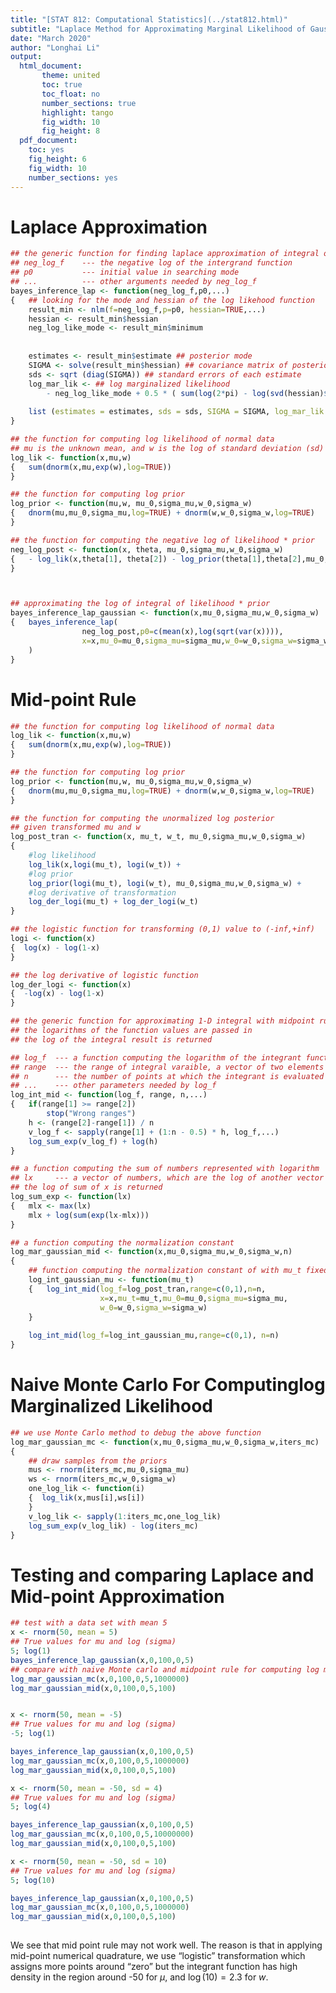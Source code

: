 ```yaml
---
title: "[STAT 812: Computational Statistics](../stat812.html)"
subtitle: "Laplace Method for Approximating Marginal Likelihood of Gaussian"
date: "March 2020"
author: "Longhai Li"
output:
  html_document:
       theme: united
       toc: true
       toc_float: no
       number_sections: true
       highlight: tango
       fig_width: 10
       fig_height: 8
  pdf_document:
    toc: yes
    fig_height: 6
    fig_width: 10
    number_sections: yes
---
```



# Laplace Approximation
```r
## the generic function for finding laplace approximation of integral of 'f'
## neg_log_f    --- the negative log of the intergrand function
## p0           --- initial value in searching mode
## ...          --- other arguments needed by neg_log_f
bayes_inference_lap <- function(neg_log_f,p0,...)
{   ## looking for the mode and hessian of the log likehood function
    result_min <- nlm(f=neg_log_f,p=p0, hessian=TRUE,...)
    hessian <- result_min$hessian
    neg_log_like_mode <- result_min$minimum
    
    
    estimates <- result_min$estimate ## posterior mode
    SIGMA <- solve(result_min$hessian) ## covariance matrix of posterior mode
    sds <- sqrt (diag(SIGMA)) ## standard errors of each estimate
    log_mar_lik <- ## log marginalized likelihood
        - neg_log_like_mode + 0.5 * ( sum(log(2*pi) - log(svd(hessian)$d) ))
    
    list (estimates = estimates, sds = sds, SIGMA = SIGMA, log_mar_lik = log_mar_lik)
}

## the function for computing log likelihood of normal data
## mu is the unknown mean, and w is the log of standard deviation (sd)
log_lik <- function(x,mu,w)
{   sum(dnorm(x,mu,exp(w),log=TRUE))
}

## the function for computing log prior
log_prior <- function(mu,w, mu_0,sigma_mu,w_0,sigma_w)
{   dnorm(mu,mu_0,sigma_mu,log=TRUE) + dnorm(w,w_0,sigma_w,log=TRUE)
}

## the function for computing the negative log of likelihood * prior
neg_log_post <- function(x, theta, mu_0,sigma_mu,w_0,sigma_w)
{   - log_lik(x,theta[1], theta[2]) - log_prior(theta[1],theta[2],mu_0,sigma_mu,w_0,sigma_w)
}



## approximating the log of integral of likelihood * prior
bayes_inference_lap_gaussian <- function(x,mu_0,sigma_mu,w_0,sigma_w)
{   bayes_inference_lap(
                neg_log_post,p0=c(mean(x),log(sqrt(var(x)))),
                x=x,mu_0=mu_0,sigma_mu=sigma_mu,w_0=w_0,sigma_w=sigma_w
    )
}
```

# Mid-point Rule

```r
## the function for computing log likelihood of normal data
log_lik <- function(x,mu,w)
{   sum(dnorm(x,mu,exp(w),log=TRUE))
}

## the function for computing log prior
log_prior <- function(mu,w, mu_0,sigma_mu,w_0,sigma_w)
{   dnorm(mu,mu_0,sigma_mu,log=TRUE) + dnorm(w,w_0,sigma_w,log=TRUE)
}

## the function for computing the unormalized log posterior 
## given transformed mu and w 
log_post_tran <- function(x, mu_t, w_t, mu_0,sigma_mu,w_0,sigma_w)
{
    #log likelihood
    log_lik(x,logi(mu_t), logi(w_t)) +
    #log prior 
    log_prior(logi(mu_t), logi(w_t), mu_0,sigma_mu,w_0,sigma_w) + 
    #log derivative of transformation
    log_der_logi(mu_t) + log_der_logi(w_t)
}

## the logistic function for transforming (0,1) value to (-inf,+inf)
logi <- function(x)
{  log(x) - log(1-x)
}

## the log derivative of logistic function 
log_der_logi <- function(x)
{  -log(x) - log(1-x)
}

## the generic function for approximating 1-D integral with midpoint rule
## the logarithms of the function values are passed in
## the log of the integral result is returned

## log_f  --- a function computing the logarithm of the integrant function
## range  --- the range of integral varaible, a vector of two elements
## n      --- the number of points at which the integrant is evaluated
## ...    --- other parameters needed by log_f
log_int_mid <- function(log_f, range, n,...)
{   if(range[1] >= range[2]) 
        stop("Wrong ranges")
    h <- (range[2]-range[1]) / n
    v_log_f <- sapply(range[1] + (1:n - 0.5) * h, log_f,...)
    log_sum_exp(v_log_f) + log(h)       
}

## a function computing the sum of numbers represented with logarithm
## lx     --- a vector of numbers, which are the log of another vector x.
## the log of sum of x is returned
log_sum_exp <- function(lx)
{   mlx <- max(lx)
    mlx + log(sum(exp(lx-mlx)))
}

## a function computing the normalization constant
log_mar_gaussian_mid <- function(x,mu_0,sigma_mu,w_0,sigma_w,n)
{
    ## function computing the normalization constant of with mu_t fixed
    log_int_gaussian_mu <- function(mu_t)
    {   log_int_mid(log_f=log_post_tran,range=c(0,1),n=n,
                    x=x,mu_t=mu_t,mu_0=mu_0,sigma_mu=sigma_mu,
                    w_0=w_0,sigma_w=sigma_w)
    }
    
    log_int_mid(log_f=log_int_gaussian_mu,range=c(0,1), n=n)
}


```

# Naive Monte Carlo For Computinglog  Marginalized Likelihood
```r
## we use Monte Carlo method to debug the above function
log_mar_gaussian_mc <- function(x,mu_0,sigma_mu,w_0,sigma_w,iters_mc)
{
    ## draw samples from the priors
    mus <- rnorm(iters_mc,mu_0,sigma_mu)
    ws <- rnorm(iters_mc,w_0,sigma_w)
    one_log_lik <- function(i)
    {  log_lik(x,mus[i],ws[i])
    }
    v_log_lik <- sapply(1:iters_mc,one_log_lik)
    log_sum_exp(v_log_lik) - log(iters_mc)
}

```

# Testing and comparing Laplace and Mid-point Approximation

```r
## test with a data set with mean 5
x <- rnorm(50, mean = 5)
## True values for mu and log (sigma)
5; log(1)
bayes_inference_lap_gaussian(x,0,100,0,5)
## compare with naive Monte carlo and midpoint rule for computing log mar lik.
log_mar_gaussian_mc(x,0,100,0,5,1000000)
log_mar_gaussian_mid(x,0,100,0,5,100)


x <- rnorm(50, mean = -5)
## True values for mu and log (sigma)
-5; log(1)

bayes_inference_lap_gaussian(x,0,100,0,5)
log_mar_gaussian_mc(x,0,100,0,5,1000000)
log_mar_gaussian_mid(x,0,100,0,5,100)

x <- rnorm(50, mean = -50, sd = 4)
## True values for mu and log (sigma)
5; log(4)

bayes_inference_lap_gaussian(x,0,100,0,5)
log_mar_gaussian_mc(x,0,100,0,5,10000000)
log_mar_gaussian_mid(x,0,100,0,5,100)

x <- rnorm(50, mean = -50, sd = 10)
## True values for mu and log (sigma)
5; log(10)

bayes_inference_lap_gaussian(x,0,100,0,5)
log_mar_gaussian_mc(x,0,100,0,5,1000000)
log_mar_gaussian_mid(x,0,100,0,5,100)
  
```

We see that mid point rule may not work well. The reason is that in applying mid-point numerical quadrature, we use "logistic" transformation which assigns more points around "zero" but the integrant function has high density in the region around -50 for $\mu$, and $\log(10)= 2.3$ for $w$. 